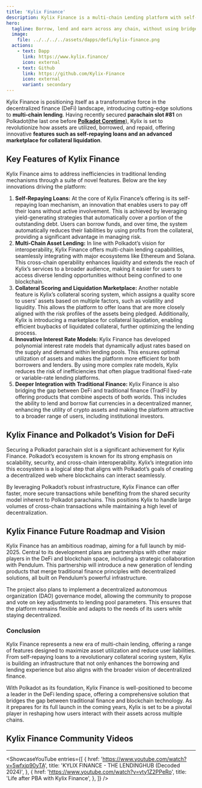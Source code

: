 ```yaml
---
title: 'Kylix Finance'
description: Kylix Finance is a multi-chain Lending platform with self-repaying loans and a marketplace for Collateral Liquidation.
hero:
  tagline: Borrow, lend and earn across any chain, without using bridges.
  image: 
    file: ../../../../assets/dapps/defi/kylix-finance.png
  actions:
    - text: Dapp
      link: https://www.kylix.finance/
      icon: external
    - text: Github
      link: https://github.com/Kylix-Finance
      icon: external
      variant: secondary
---
```



Kylix Finance is positioning itself as a transformative force in the decentralized finance (DeFi) landscape, introducing cutting-edge solutions to **multi-chain lending**. Having recently secured **parachain slot #81** on Polkadot(the last one before **[Polkadot Coretime](https://dablock.com/guides/what-is-polkadot-agile-coretime/)**), Kylix is set to revolutionize how assets are utilized, borrowed, and repaid, offering innovative **features such as self-repaying loans and an advanced marketplace for collateral liquidation**.

## Key Features of Kylix Finance
Kylix Finance aims to address inefficiencies in traditional lending mechanisms through a suite of novel features. Below are the key innovations driving the platform:
 1. **Self-Repaying Loans:** At the core of Kylix Finance’s offering is its self-repaying loan mechanism, an innovation that enables users to pay off their loans without active involvement. This is achieved by leveraging yield-generating strategies that automatically cover a portion of the outstanding debt. Users can borrow funds, and over time, the system automatically reduces their liabilities by using profits from the collateral, providing a significant advantage in managing risk.
 2. **Multi-Chain Asset Lending:** In line with Polkadot’s vision for interoperability, Kylix Finance offers multi-chain lending capabilities, seamlessly integrating with major ecosystems like Ethereum and Solana. This cross-chain operability enhances liquidity and extends the reach of Kylix’s services to a broader audience, making it easier for users to access diverse lending opportunities without being confined to one blockchain.
 3. **Collateral Scoring and Liquidation Marketplace:** Another notable feature is Kylix’s collateral scoring system, which assigns a quality score to users’ assets based on multiple factors, such as volatility and liquidity. This allows the platform to offer loans that are more closely aligned with the risk profiles of the assets being pledged. Additionally, Kylix is introducing a marketplace for collateral liquidation, enabling efficient buybacks of liquidated collateral, further optimizing the lending process.
4. **Innovative Interest Rate Models:** Kylix Finance has developed polynomial interest rate models that dynamically adjust rates based on the supply and demand within lending pools. This ensures optimal utilization of assets and makes the platform more efficient for both borrowers and lenders. By using more complex rate models, Kylix reduces the risk of inefficiencies that often plague traditional fixed-rate or variable-rate lending platforms.
5. **Deeper Integration with Traditional Finance:** Kylix Finance is also bridging the gap between DeFi and traditional finance (TradFi) by offering products that combine aspects of both worlds. This includes the ability to lend and borrow fiat currencies in a decentralized manner, enhancing the utility of crypto assets and making the platform attractive to a broader range of users, including institutional investors.

## Kylix Finance and Polkadot’s Vision for DeFi
Securing a Polkadot parachain slot is a significant achievement for Kylix Finance. Polkadot’s ecosystem is known for its strong emphasis on scalability, security, and cross-chain interoperability. Kylix’s integration into this ecosystem is a logical step that aligns with Polkadot’s goals of creating a decentralized web where blockchains can interact seamlessly.

By leveraging Polkadot’s robust infrastructure, Kylix Finance can offer faster, more secure transactions while benefiting from the shared security model inherent to Polkadot parachains. This positions Kylix to handle large volumes of cross-chain transactions while maintaining a high level of decentralization.

## Kylix Finance Future Roadmap and Vision
Kylix Finance has an ambitious roadmap, aiming for a full launch by mid-2025. Central to its development plans are partnerships with other major players in the DeFi and blockchain space, including a strategic collaboration with Pendulum. This partnership will introduce a new generation of lending products that merge traditional finance principles with decentralized solutions, all built on Pendulum’s powerful infrastructure.

The project also plans to implement a decentralized autonomous organization (DAO) governance model, allowing the community to propose and vote on key adjustments to lending pool parameters. This ensures that the platform remains flexible and adapts to the needs of its users while staying decentralized.

### Conclusion
Kylix Finance represents a new era of multi-chain lending, offering a range of features designed to maximize asset utilization and reduce user liabilities. From self-repaying loans to a revolutionary collateral scoring system, Kylix is building an infrastructure that not only enhances the borrowing and lending experience but also aligns with the broader vision of decentralized finance.

With Polkadot as its foundation, Kylix Finance is well-positioned to become a leader in the DeFi lending space, offering a comprehensive solution that bridges the gap between traditional finance and blockchain technology. As it prepares for its full launch in the coming years, Kylix is set to be a pivotal player in reshaping how users interact with their assets across multiple chains.


## Kylix Finance Community Videos
------------
<ShowcaseYouTube
  entries={[
    {
      href: 'https://www.youtube.com/watch?v=5wfxjp90yTA',
      title: 'KYLIX FINANCE - THE LENDINGHUB (Decoded 2024)',
    },
        {
        href: 'https://www.youtube.com/watch?v=vty1Z2PPeRo',
      title: 'Life after PBA with Kylix Finance',
    },
  ]} />